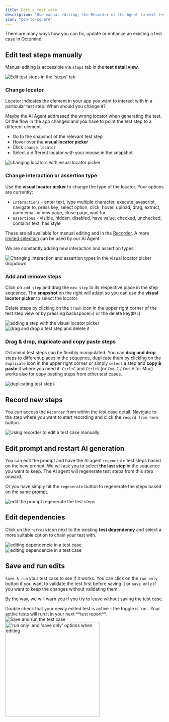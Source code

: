 ```yaml
---
title: Edit a test case
description: "Use manual editing, the Recorder or the Agent to edit test steps"
icon: "pen-to-square"
---
```


There are many ways how you can fix, update or enhance an existing a test case in Octomind.

## Edit test steps manually

Manual editing is accessible via `steps` tab in the **test detail view**.

<Frame caption="Edit test steps in the 'steps' tab, 5/2025">
  <img
    src="/images/get-started/steps-tab.png"
    alt="Edit test steps in the 'steps' tab"
  />
</Frame>

### Change locator

Locator indicates the element in your app you want to interact with in a particular test step. When should you change it?

Maybe the AI Agent addressed the wrong locator when generating the test. Or the flow in the app changed and you have to point the test step to a different element.

- Go to the snapshot of the relevant test step
- Hover over the **visual locator picker**
- Click `change locator`
- Select a different locator with your mouse in the snapshot

<Frame caption="Changing locators with the visual locator picker, 7/2024">
  <img
    src="/images/get-started/change-locator.gif"
    alt="changing locators with visual locator picker"
  />
</Frame>

### Change interaction or assertion type

Use the **visual locator picker** to change the type of the locator. Your options are currently:

- `interactions` - enter text, type multiple character, execute javascript, navigate to, press key, select option, click, hover, upload, drag, extract, open email in new page, close page, wait for
- `assertions` - visible, hidden, disabled, have value, checked, unchecked, contains text, has style

These are all available for manual editing and in the [Recorder](/build-tests/recorder). A more [limited selection](/more-info/faq#13-what-types-of-interactions-and-assertions-can-the-agent-handle%3F) can be used by our AI Agent.

We are constantly adding new interaction and assertion types.

<Frame caption="Changing interaction and assertion types in the visual locator picker dropdown, 05/2025">
  <img
    src="/images/get-started/types-selection.png"
    alt="Changing interaction and assertion types in the visual locator picker dropdown"
  />
</Frame>

### Add and remove steps

Click on `add step` and drag the `new step` to its respective place in the step sequence. The **snapshot** on the right will adapt so you can use the **visual locator picker** to select the locator.

Delete steps by clicking on the `trash` icon in the upper right corner of the test step view or by pressing backspace(`⌫`) or the delete key(`DEL`).

<Frame caption="Adding a step with the visual locator picker, 7/2024">
  <img
    src="/images/get-started/add-steps.gif"
    alt="adding a step with the visual locator picker"
  />
</Frame>

<div class="mt-8" />

<Frame caption="Drag & drop a new step, delete a step, 7/2024">
  <img
    src="/images/get-started/drag-n-drop.gif"
    alt="drag and drop a test step and delete it"
  />
</Frame>

### Drag & drop, duplicate and copy paste steps

Octomind test steps can be flexibly manipulated. You can **drag and drop** steps to different places in the sequence, duplicate them by clicking on the `duplicate` icon in the upper right corner or simply `select` a step and **copy & paste** it where you need it. `Ctrl+C` and `Ctrl+V` (or `Cmd-C` / `Cmd-V` for Mac) works also for copy pasting steps from other test cases.

<Frame caption="Duplicate a step, delete a step, 7/2024">
  <img
    src="/images/get-started/duplicate-step.png"
    alt="duplicating test steps"
  />
</Frame>

## Record new steps

You can access the `Recorder` from within the test case detail. Navigate to the step where you want to start recording and click the `record from here` button.

<Frame caption="Using recorder to edit a test case manually, 05/2025">
  <img
    src="/images/build/recorder-editor.png"
    alt="Using recorder to edit a test case manually"
  />
</Frame>

## Edit prompt and restart AI generation

You can edit the prompt and have the AI agent `regenerate` test steps based on the new prompt. We will ask you to select **the last step** in the sequence you want to keep. The AI agent will regenerate test steps from this step onward.

Or you have simply hit the `regenerate` button to regenerate the steps based on the same prompt.

<Frame caption="Edit prompt and restart AI auto-generation, 7/2024">
  <img
    src="/images/get-started/regenerate.gif"
    alt="edit the prompt regenerate the test steps"
  />
</Frame>

## Edit dependencies

Click on the `refresh` icon next to the existing **test dependency** and select a more suitable option to chain your test with.

<Frame caption="Editing dependencies in a test case, 7/2024">
  <img
    src="/images/get-started/edit-dependency.png"
    alt="editing dependencie in a test case"
  />
</Frame>

<div class="mt-8" />

<Frame caption="Choose a different dependency, 7/2024">
  <img
    src="/images/get-started/edit-dependency-2.png"
    alt="editing dependencie in a test case"
  />
</Frame>

## Save and run edits

`Save & run` your test case to see if it works. You can click on the `run only` button if you want to validate the test first before saving it or `save only` if you want to keep the changes without validating them.

By the way, we will warn you if you try to leave without saving the test case.

<Tip>
  Double check that your newly edited test is active - the toggle is `on`. Your
  active tests will run it in your next **test report**.
</Tip>

<Frame caption="'save & run' the test to validate and save changes, screenshot 05/2025">
  <img
    src="/images/get-started/save-run.png"
    alt="Save and run the test case"
  />
</Frame>

<div class="mt-8" />

<Frame caption="'run only' and 'save only' options when editing, 05/2025">
  <img
    src="/images/get-started/save-run-only.png"
    alt="'run only' and 'save only' options when editing"
    width="300px"
  />
</Frame>
